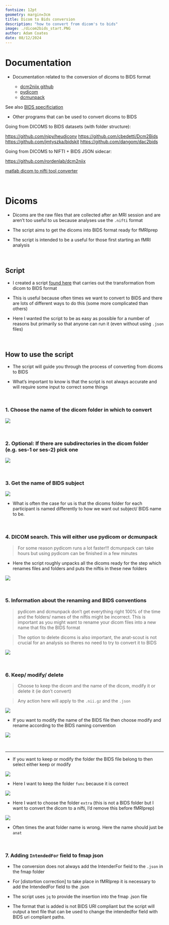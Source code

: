 ---
fontsize: 12pt
geometry: margin=3cm
title: Dicom to Bids conversion
description: "how to convert from dicom's to bids"
image: ./dicom2bids_start.PNG
author: Adam Coates
date: 08/12/2024
---
# Documentation

- Documentation related to the conversion of dicoms to BIDS format

    - [dcm2niix github](https://github.com/rordenlab/dcm2niix) 
    - [pydicom](https://pydicom.github.io/)
    - [dcmunpack](https://surfer.nmr.mgh.harvard.edu/fswiki/dcmunpack)


See also [BIDS specificiation](https://bids-specification.readthedocs.io/en/stable/introduction.html)


- Other programs that can be used to convert dicoms to BIDS 


Going from DICOMS to BIDS datasets (with folder structure):

[https://github.com/nipy/heudiconv](https://github.com/nipy/heudiconv) 
[https://github.com/cbedetti/Dcm2Bids](https://github.com/cbedetti/Dcm2Bids)
[https://github.com/jmtyszka/bidskit](https://github.com/jmtyszka/bidskit)
[https://github.com/dangom/dac2bids](https://github.com/dangom/dac2bids)

Going from DICOMS to NIFTI + BIDS JSON sidecar:

[https://github.com/rordenlab/dcm2niix](https://github.com/rordenlab/dcm2niix)





[matlab dicom to nifti tool converter](https://www.mathworks.com/matlabcentral/fileexchange/42997-dicom-to-nifti-converter--nifti-tool-and-viewer)


&nbsp;

# Dicoms 

- Dicoms are the raw files that are collected after an MRI session and are aren't too useful to us because analyses use the `.nifti` format

- The script aims to get the dicoms into BIDS format ready for fMRIprep

- The script is intended to be a useful for those first starting an fMRI analysis 


&nbsp;

## Script 

- I created a script [found here](https://github.com/adam-coates/dicom2bids) that carries out the transformation from dicom to BIDS format  

- This is useful because often times we want to convert to BIDS and there are lots of different ways to do this (some more complicated than others) 

- Here I wanted the script to be as easy as possible for a number of reasons but primarily so that anyone can run it (even without using `.json` files)


&nbsp;

## How to use the script

- The script will guide you through the process of converting from dicoms to BIDS

- What's important to know is that the script is not always accurate and will require some input to correct some things

&nbsp;

### 1. Choose the name of the dicom folder in which to convert 

![](./dicom2bids_start.PNG)


&nbsp;

### 2. Optional: If there are subdirectories in the dicom folder (e.g. ses-1 or ses-2) pick one

![](./dicom2bids_subdirs.PNG)

&nbsp;

### 3. Get the name of BIDS subject

![](./dicom2bids_bidsname.PNG)

- What is often the case for us is that the dicoms folder for each participant is named differently to how we want out subject/ BIDS name to be.


&nbsp;

### 4. DICOM search. This will either use pydicom or dcmunpack 
> For some reason pydicom runs a lot faster!!! dcmunpack can take hours but using pydicom can be finished in a few minutes 

- Here the script roughly unpacks all the dicoms ready for the step which renames files and folders and puts the niftis in these new folders

![](./dicom2bids_dicomsearch_pybids.PNG)

&nbsp;

### 5. Information about the renaming and BIDS conventions 

>pydicom and dcmunpack don't get everything right 100% of the time and the folders/ names of the niftis might be incorrect. This is important as you might want to rename your dicom files into a new name that fits the BIDS format

>The option to delete dicoms is also important, the anat-scout is not crucial for an analysis so theres no need to try to convert it to BIDS

![](./dicom2bids_renameinfo.PNG)

&nbsp;

### 6. Keep/ modify/ delete

> Choose to keep the dicom and the name of the dicom, modify it or delete it (ie don't convert) 

> Any action here will apply to the `.nii.gz` and the `.json`


![](./dicom2bids_keepmodifydelete.PNG)


- If you want to modify the name of the BIDS file then choose modify and rename according to the BIDS naming convention 

![](./dicom2bids_modify.PNG)

&nbsp;

---

- If you want to keep or modify the folder the BIDS file belong to then select either keep or modify 

![](./dicom2bids_foldername_keeprename.PNG)

- Here I want to keep the folder `func` because it is correct


![](./dicom2bids_foldername_rename.PNG)

- Here I want to choose the folder `extra` (this is not a BIDS folder but I want to convert the dicom to a nifti, I'd remove this before fMRIprep)


![](./dicom2bids_foldername_renameanat.PNG)

- Often times the anat folder name is wrong. Here the name should just be `anat`

&nbsp;

### 7. Adding `IntendedFor` field to fmap json

- The conversion does not always add the IntenderFor field to the `.json` in the fmap folder

- For [distortion correction] to take place in fMRIprep it is necessary to add the IntendedFor field to the .json 

- The script uses `jq` to provide the insertion into the fmap .json file

- The format that is added is not BIDS URI compliant but the script will output a text file that can be used to change the intendedfor field with BIDS uri compliant paths.









